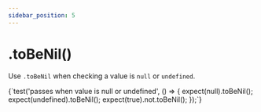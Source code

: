```yaml
---
sidebar_position: 5
---
```



# .toBeNil()

Use `.toBeNil` when checking a value is `null` or `undefined`.

<TestFile name="toBeNil">
  {`test('passes when value is null or undefined', () => {
  expect(null).toBeNil();
  expect(undefined).toBeNil();
  expect(true).not.toBeNil();
});`}
</TestFile>
